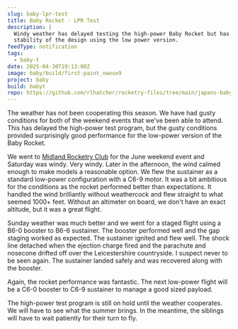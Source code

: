 ```yaml
---
slug: baby-lpr-test
title: Baby Rocket - LPR Test
description: |
  Windy weather has delayed testing the high-power Baby Rocket but has provided a good test for the
  stability of the design using the low power version.
feedType: notification
tags:
  - baby-t
date: 2025-04-30T19:13:00Z
image: baby/build/first-paint_owoux9
project: baby
build: babyt
repo: https://github.com/rlhatcher/rocketry-files/tree/main/japans-baby-rocket
---
```

The weather has not been cooperating this season. We have had gusty conditions for both of the weekend events
that we've been able to attend. This has delayed the high-power test program, but the gusty conditions
provided surprisingly good performance for the low-power version of the Baby Rocket.

<BlogImage
  src='baby/flights/mrc-peter-1_sdw5ax'
  alt='Baby Rocket LPR Test'
  width={1366}
  height={2048}
  caption='Baby Rocket LPR Test'
/>

We went to [Midland Rocketry Club](https://midlandrocketryclub.org/) for the June weekend event and Saturday was windy.
Very windy. Later in the afternoon, the wind calmed enough to make models a reasonable option. We flew the sustainer
as a standard low-power configuration with a C6-9 motor. It was a bit ambitious for the conditions as the rocket
performed better than expectations. It handled the wind brilliantly without weathercock and flew straight to
what seemed 1000+ feet. Without an altimeter on board, we don't have an exact altitude, but it was a great flight.

Sunday weather was much better and we went for a staged flight using a B6-0 booster to B6-6 sustainer. The booster
performed well and the gap staging worked as expected. The sustainer ignited and flew well. The shock line detached
when the ejection charge fired and the parachute and nosecone drifted off over the Leicestershire countryside. I
suspect never to be seen again. The sustainer landed safely and was recovered along with the booster.

Again, the rocket performance was fantastic. The next low-power flight will be a C6-0 booster to C6-9 sustainer
to manage a good sized payload.

The high-power test program is still on hold until the weather cooperates. We will have to see what the summer brings.
In the meantime, the siblings will have to wait patiently for their turn to fly.

<BlogImage
  src='baby/flights/lpr-hpr'
  alt='Baby Rocket LPR and HPR'
  width={1366}
  height={2048}
  caption='Baby Rockets LPR and HPR'
/>
